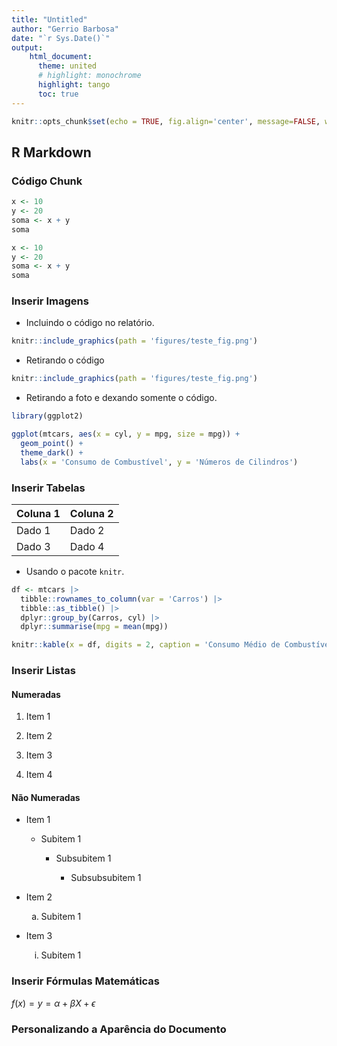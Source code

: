 ```yaml
---
title: "Untitled"
author: "Gerrio Barbosa"
date: "`r Sys.Date()`"
output: 
    html_document:
      theme: united
      # highlight: monochrome
      highlight: tango
      toc: true
---
```


```r
knitr::opts_chunk$set(echo = TRUE, fig.align='center', message=FALSE, warning=FALSE)
```

## R Markdown


### Código Chunk

```r
x <- 10
y <- 20
soma <- x + y
soma
```


```r
x <- 10
y <- 20
soma <- x + y
soma
```

### Inserir Imagens

- Incluindo o código no relatório.

```r

knitr::include_graphics(path = 'figures/teste_fig.png')

```


- Retirando o código

```r

knitr::include_graphics(path = 'figures/teste_fig.png')

```


- Retirando a foto e dexando somente o código.


```r

library(ggplot2)

ggplot(mtcars, aes(x = cyl, y = mpg, size = mpg)) +
  geom_point() + 
  theme_dark() +
  labs(x = 'Consumo de Combustível', y = 'Números de Cilindros')


```



### Inserir Tabelas


| Coluna 1 | Coluna 2 |
|----------|----------|
| Dado 1   | Dado 2   |
| Dado 3   | Dado 4   |


- Usando o pacote `knitr`.


```r

df <- mtcars |>  
  tibble::rownames_to_column(var = 'Carros') |> 
  tibble::as_tibble() |> 
  dplyr::group_by(Carros, cyl) |> 
  dplyr::summarise(mpg = mean(mpg))

knitr::kable(x = df, digits = 2, caption = 'Consumo Médio de Combustível por Carros e Cilindros', align = 'c', col.names = c('Carros', 'Cilindros', 'Cons. Combustíveis')) 

```


### Inserir Listas

#### Numeradas



1. Item 1

2. Item 2

3. Item 3

4. Item 4


#### Não Numeradas


- Item 1

  - Subitem 1
  
     - Subsubitem 1
     
        - Subsubsubitem 1
  
  
- Item 2

   a. Subitem 1
   
- Item 3

   i) Subitem 1
   
   
   
### Inserir Fórmulas Matemáticas

$f(x) = y = \alpha + \beta X + \epsilon$



### Personalizando a Aparência do Documento








